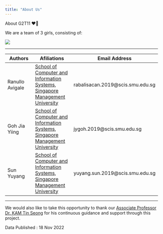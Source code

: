 ```yaml
---
title: "About Us"
---
```


About G2T11 ❤️🤗

We are a team of 3 girls, consisting of:

![](images/team_photo.jpg)

------------------------------------------------------------------------

| Authors         | Afiliations                                                                                             | Email Address                     |
|---------------------|--------------------------|--------------------------|
| Ranullo Avigale | [School of Computer and Information Systems, Singapore Management University](https://scis.smu.edu.sg/) | rabalisacan.2019\@scis.smu.edu.sg |
| Goh Jia Yiing   | [School of Computer and Information Systems, Singapore Management University](https://scis.smu.edu.sg/) | jygoh.2019\@scis.smu.edu.sg       |
| Sun Yuyang      | [School of Computer and Information Systems, Singapore Management University](https://scis.smu.edu.sg/) | yuyang.sun.2019\@scis.smu.edu.sg  |

------------------------------------------------------------------------

We would also like to take this opportunity to thank our [Associate Professor Dr. KAM Tin Seong](https://faculty.smu.edu.sg/profile/kam-tin-seong-486) for his continuous guidance and support through this project.

Data Published : 18 Nov 2022
